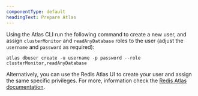 ```yaml
---
componentType: default
headingText: Prepare Atlas 
---
```



Using the Atlas CLI run the following command to create a new user, and assign `clusterMonitor` and `readAnyDatabase` roles to the user (adjust the `username` and `password` as required):

```
atlas dbuser create -u username -p password --role clusterMonitor,readAnyDatabase
```

Alternatively, you can use the Redis Atlas UI to create your user and assign the same specific privileges. For more, information check the [Redis Atlas documentation](https://www.Redis.com/docs/atlas/security-add-Redis-users/#add-database-users).
